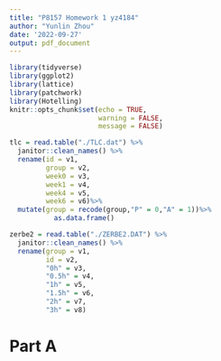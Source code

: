 ```yaml
---
title: "P8157 Homework 1 yz4184"
author: "Yunlin Zhou"
date: '2022-09-27'
output: pdf_document
---
```


```r
library(tidyverse)
library(ggplot2)
library(lattice)
library(patchwork)
library(Hotelling)
knitr::opts_chunk$set(echo = TRUE,
                      warning = FALSE,
                      message = FALSE)
```


```r
tlc = read.table("./TLC.dat") %>% 
  janitor::clean_names() %>% 
  rename(id = v1,
         group = v2,
         week0 = v3,
         week1 = v4,
         week4 = v5,
         week6 = v6)%>%
  mutate(group = recode(group,"P" = 0,"A" = 1))%>%
           as.data.frame()

zerbe2 = read.table("./ZERBE2.DAT") %>% 
  janitor::clean_names() %>% 
  rename(group = v1,
         id = v2,
         "0h" = v3,
         "0.5h" = v4,
         "1h" = v5,
         "1.5h" = v6,
         "2h" = v7,
         "3h" = v8)
```


# Part A

```r

```






































